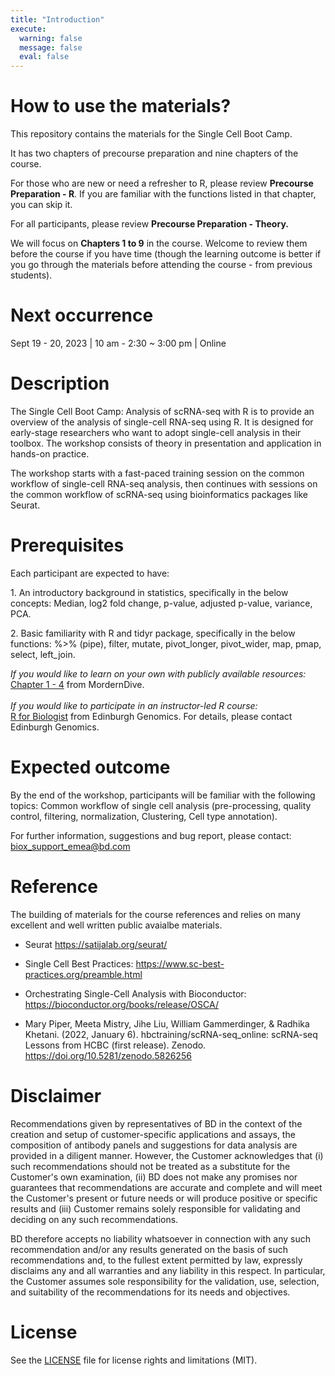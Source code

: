 ```yaml
---
title: "Introduction"
execute:
  warning: false
  message: false
  eval: false
---
```


# How to use the materials?

This repository contains the materials for the Single Cell Boot Camp.

It has two chapters of precourse preparation and nine chapters of the course.

::: callout-important
For those who are new or need a refresher to R, please review **Precourse Preparation - R**. If you are familiar with the functions listed in that chapter, you can skip it.

For all participants, please review **Precourse Preparation - Theory.**
:::

We will focus on **Chapters 1 to 9** in the course. Welcome to review them before the course if you have time (though the learning outcome is better if you go through the materials before attending the course - from previous students).

# Next occurrence

Sept 19 - 20, 2023 \| 10 am - 2:30 \~ 3:00 pm \| Online

# Description

The Single Cell Boot Camp: Analysis of scRNA-seq with R is to provide an overview of the analysis of single-cell RNA-seq using R. It is designed for early-stage researchers who want to adopt single-cell analysis in their toolbox. The workshop consists of theory in presentation and application in hands-on practice.

The workshop starts with a fast-paced training session on the common workflow of single-cell RNA-seq analysis, then continues with sessions on the common workflow of scRNA-seq using bioinformatics packages like Seurat.

# Prerequisites

Each participant are expected to have:

1\. An introductory background in statistics, specifically in the below concepts: Median, log2 fold change, p-value, adjusted p-value, variance, PCA.

2\. Basic familiarity with R and tidyr package, specifically in the below functions: %\>% (pipe), filter, mutate, pivot_longer, pivot_wider, map, pmap, select, left_join.

*If you would like to learn on your own with publicly available resources:*\
[Chapter 1 - 4](https://moderndive.com/index.html) from MordernDive.\
\
*If you would like to participate in an instructor-led R course:*\
[R for Biologist](https://genomics.ed.ac.uk/services/r-biologists) from Edinburgh Genomics. For details, please contact Edinburgh Genomics.

# Expected outcome

By the end of the workshop, participants will be familiar with the following topics: Common workflow of single cell analysis (pre-processing, quality control, filtering, normalization, Clustering, Cell type annotation).

For further information, suggestions and bug report, please contact: [biox_support_emea\@bd.com](biox_support_emea@bd.com)

# Reference

The building of materials for the course references and relies on many excellent and well written public avaialbe materials.

-   Seurat <https://satijalab.org/seurat/>

-   Single Cell Best Practices: <https://www.sc-best-practices.org/preamble.html>

-   Orchestrating Single-Cell Analysis with Bioconductor: <https://bioconductor.org/books/release/OSCA/>

-   Mary Piper, Meeta Mistry, Jihe Liu, William Gammerdinger, & Radhika Khetani. (2022, January 6). hbctraining/scRNA-seq_online: scRNA-seq Lessons from HCBC (first release). Zenodo. <https://doi.org/10.5281/zenodo.5826256>

# Disclaimer

Recommendations given by representatives of BD in the context of the creation and setup of customer-specific applications and assays, the composition of antibody panels and suggestions for data analysis are provided in a diligent manner. However, the Customer acknowledges that (i) such recommendations should not be treated as a substitute for the Customer\'s own examination, (ii) BD does not make any promises nor guarantees that recommendations are accurate and complete and will meet the Customer\'s present or future needs or will produce positive or specific results and (iii) Customer remains solely responsible for validating and deciding on any such recommendations.

BD therefore accepts no liability whatsoever in connection with any such recommendation and/or any results generated on the basis of such recommendations and, to the fullest extent permitted by law, expressly disclaims any and all warranties and any liability in this respect. In particular, the Customer assumes sole responsibility for the validation, use, selection, and suitability of the recommendations for its needs and objectives.

# License

See the [LICENSE](LICENSE.html) file for license rights and limitations (MIT).
